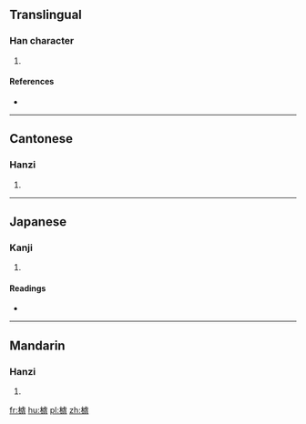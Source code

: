 ==Translingual==

===Han character===
{{Han char|rn=75|rad=木|as=11|sn=15|four=41917|canj=DYPM}}

# {{defn|Han|sort=木11}}

====References====
* {{Han ref|kx=0550.190|dkj=15449|dj=0938.110|hdz=21278.110|uh=6A1D|ud=27165|bh=E5D7|bd=58839}}

----

==Cantonese==

===Hanzi===
{{yue-hanzi|jyut=|y=ja1}}

# {{defn|lang=yue|sort=木11}}

----

==Japanese==

===Kanji===
{{ja-kanji|grade=|rs=木11}}

# {{defn|lang=ja|sort=木11}}

====Readings====
* {{ja-readings|on=[[さ]] (sa), [[しゃ]] (sha)|kun=[[こぼけ]] (koboke)}}

----

==Mandarin==

===Hanzi===
{{cmn-hanzi|pin=[[zhā]] ([[zha1]])|wg=cha<sup>1</sup>}}

# {{defn|lang=cmn|sort=木11}}

[[fr:樝]]
[[hu:樝]]
[[pl:樝]]
[[zh:樝]]